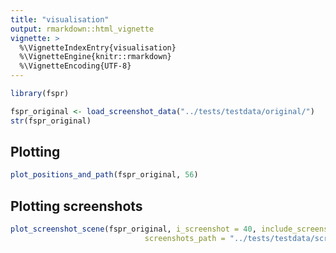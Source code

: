 ```yaml
---
title: "visualisation"
output: rmarkdown::html_vignette
vignette: >
  %\VignetteIndexEntry{visualisation}
  %\VignetteEngine{knitr::rmarkdown}
  %\VignetteEncoding{UTF-8}
---
```


```r
library(fspr)
```

```r
fspr_original <- load_screenshot_data("../tests/testdata/original/")
str(fspr_original)
```

## Plotting

```r
plot_positions_and_path(fspr_original, 56)
```


## Plotting screenshots 
```r
plot_screenshot_scene(fspr_original, i_screenshot = 40, include_screenshot = TRUE,
                              screenshots_path = "../tests/testdata/screenshots/")
```

